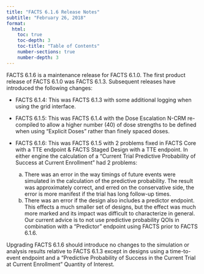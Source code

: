 ```yaml
---
title: "FACTS 6.1.6 Release Notes"
subtitle: "February 26, 2018"
format: 
  html:
    toc: true
    toc-depth: 3
    toc-title: "Table of Contents"
    number-sections: true
    number-depth: 3
---
```


FACTS 6.1.6 is a maintenance release for FACTS 6.1.0. The first product release of FACTS 6.1.0 was FACTS 6.1.3. Subsequent releases have introduced the following changes:

-   FACTS 6.1.4: This was FACTS 6.1.3 with some additional logging when using the grid interface.

-   FACTS 6.1.5: This was FACTS 6.1.4 with the Dose Escalation N-CRM re-compiled to allow a higher number (40) of dose strengths to be defined when using “Explicit Doses” rather than finely spaced doses.

-   FACTS 6.1.6: This was FACTS 6.1.5 with 2 problems fixed in FACTS Core with a TTE endpoint & FACTS Staged Design with a TTE endpoint. In either engine the calculation of a “Current Trial Predictive Probability of Success at Current Enrollment” had 2 problems:

    a)  There was an error in the way timings of future events were simulated in the calculation of the predictive probability. The result was approximately correct, and erred on the conservative side, the error is more manifest if the trial has long follow-up times.
    b)  There was an error if the design also includes a predictor endpoint. This effects a much smaller set of designs, but the effect was much more marked and its impact was difficult to characterize in general. Our current advice is to not use predictive probability QOIs in combination with a "Predictor" endpoint using FACTS prior to FACTS 6.1.6.

Upgrading FACTS 6.1.6 should introduce no changes to the simulation or analysis results relative to FACTS 6.1.3 except in designs using a time-to-event endpoint and a “Predictive Probability of Success in the Current Trial at Current Enrollment” Quantity of Interest.
